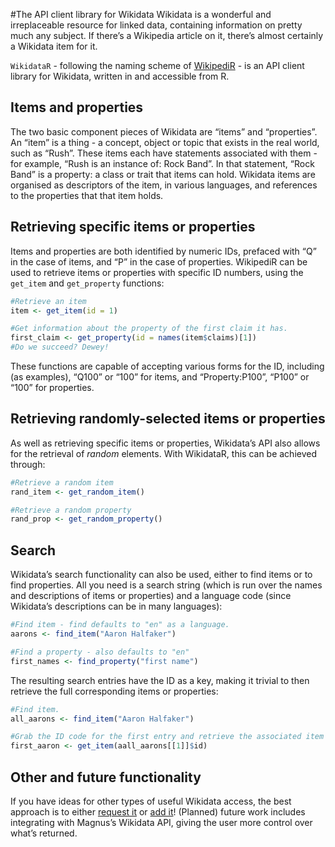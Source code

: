 <!--
%\VignetteEngine{knitr::knitr}
%\VignetteIndexEntry{urltools}
-->

#The API client library for Wikidata
Wikidata is a wonderful and irreplaceable resource for linked data, containing information on pretty much any subject. If there's a Wikipedia article on it, there's almost certainly a Wikidata item for it.

<code>WikidataR</code> - following the naming scheme of [WikipediR](https://github.com/Ironholds/WikipediR#thanks-and-misc) - is an API client library for Wikidata, written in and accessible from R.

## Items and properties
The two basic component pieces of Wikidata are "items" and "properties". An "item" is a thing - a concept, object or
topic that exists in the real world, such as "Rush". These items each have statements associated with them - for
example, "Rush is an instance of: Rock Band". In that statement, "Rock Band" is a property: a class or trait
that items can hold. Wikidata items are organised as descriptors of the item, in various languages, and references to the properties that that item holds.

## Retrieving specific items or properties
Items and properties are both identified by numeric IDs, prefaced with "Q" in the case of items,
and "P" in the case of properties. WikipediR can be used to retrieve items or properties with specific
ID numbers, using the <code>get\_item</code> and <code>get\_property</code> functions:

```r
#Retrieve an item 
item <- get_item(id = 1)

#Get information about the property of the first claim it has.
first_claim <- get_property(id = names(item$claims)[1])
#Do we succeed? Dewey!
```

These functions are capable of accepting various forms for the ID, including (as examples), "Q100" or "100"
for items, and "Property:P100", "P100" or "100" for properties.

## Retrieving randomly-selected items or properties
As well as retrieving specific items or properties, Wikidata's API also allows for the retrieval of *random*
elements. With WikidataR, this can be achieved through:

```r
#Retrieve a random item
rand_item <- get_random_item()

#Retrieve a random property
rand_prop <- get_random_property()
```

## Search
Wikidata's search functionality can also be used, either to find items or to find properties. All you need is
a search string (which is run over the names and descriptions of items or properties) and a language code
(since Wikidata's descriptions can be in many languages):

```r
#Find item - find defaults to "en" as a language.
aarons <- find_item("Aaron Halfaker")

#Find a property - also defaults to "en"
first_names <- find_property("first name")
```

The resulting search entries have the ID as a key, making it trivial to then retrieve the full corresponding
items or properties:

```r
#Find item.
all_aarons <- find_item("Aaron Halfaker")

#Grab the ID code for the first entry and retrieve the associated item data.
first_aaron <- get_item(aall_aarons[[1]]$id)
```

## Other and future functionality
If you have ideas for other types of useful Wikidata access, the best approach
is to either [request it](https://github.com/Ironholds/WikidataR/issues) or [add it](https://github.com/Ironholds/WikidataR/pulls)! (Planned) future work includes integrating with Magnus's Wikidata API, giving the user more control
over what's returned.

